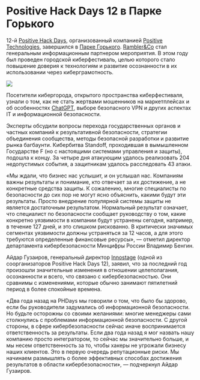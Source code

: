 # Positive Hack Days 12 в Парке Горького

12-й [Positive Hack Days](https://www.ptsecurity.com/ru-ru/events/phdays/), организованный компанией [Positive Technologies](https://www.ptsecurity.com/ru-ru/), завершился в [Парке Горького](https://www.park-gorkogo.com/). [Rambler&Co](https://www.rambler-co.ru/) стал генеральным информационным партнером мероприятия. В этом году был проведен городской киберфестиваль, целью которого стало повышение доверия к технологиям и развитие осознанности в их использовании через киберграмотность.

![](https://sun9-66.userapi.com/impg/MbcJKI8PInCRJkXBwT4agikHNtzUr0gNNrp8ng/ez36SFy0DFs.jpg?size=1080x1080&quality=95&sign=8e001eb35008e727012d8741375c6b0a&type=album)

Посетители кибергорода, открытого пространства киберфестиваля, узнали о том, как не стать жертвами мошенников на маркетплейсах и об особенностях [ChatGPT](https://www.openai.com/), выборе безопасного VPN и других аспектах IT и информационной безопасности.

Эксперты обсудили вопросы перехода государственных органов и частных компаний к результативной безопасности, стратегии объединения сообщества, методы безопасной разработки и развитие рынка багбаунти. Кибербитва Standoff, проходившая в вымышленном Государстве F (но с настоящими системами управления и защиты), подошла к концу. За четыре дня атакующим удалось реализовать 204 недопустимых события, а защитникам удалось расследовать 43 атаки.

«Мы ждали, что бизнес нас услышит, и он услышал нас. Компаниям важны результаты и понимание, кто отвечает за их достижение, а не конкретные средства защиты. К сожалению, многие специалисты по безопасности до сих пор не могут ясно объяснить, какими будут эти результаты. Просто внедрение популярной системы защиты не является достаточным результатом. Нормальный результат означает, что специалист по безопасности сообщает руководству о том, какие конкретно уязвимости в компании будут устранены сегодня, например, в течение 127 дней, и это слишком рискованно. В критически значимых сегментах уязвимости должны устраняться за 12 часов, а для этого требуются определенные финансовые ресурсы», --- отметил директор департамента кибербезопасности Минцифры России Владимир Бенгин.

Айдар Гузаиров, генеральный директор [Innostage](https://innostage.ru/) (одной из соорганизаторов Positive Hack Days 12), заявил, что за последний год произошли значительные изменения в отношении целеполагания, осознанности и всего, что связано с кибербезопасностью. Они сравнимы с изменениями, которые обычно занимают пятилетний период в более спокойные времена.

«Два года назад на PHDays мы говорили о том, что было бы здорово, если бы руководители задумались об информационной безопасности. Но будьте осторожны со своими желаниями: многие менеджеры сами столкнулись с проблемами информационной безопасности. С другой стороны, в сфере кибербезопасности сейчас иначе воспринимается ответственность за результаты. Если два года назад я мог назвать нашу компанию просто интегратором, то сейчас мы значительно больше, и мы несем ответственность за то, чтобы хакеры не угрожали бизнесу наших клиентов. Это в первую очередь репутационные риски. Мы начинаем размышлять о более эффективных способах достижения результатов в области кибербезопасности», --- подчеркнул Айдар Гузаиров.
